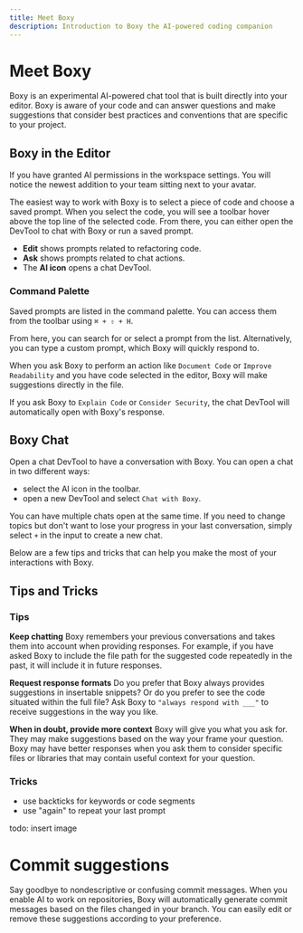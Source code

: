 ```yaml
---
title: Meet Boxy
description: Introduction to Boxy the AI-powered coding companion
---
```




# Meet Boxy

Boxy is an experimental AI-powered chat tool that is built directly into your editor. Boxy is aware of your code and can answer questions and make suggestions that consider best practices and conventions that are specific to your project.  

## Boxy in the Editor
If you have granted AI permissions in the workspace settings. You will notice the newest addition to your team sitting next to your avatar.  

The easiest way to work with Boxy is to select a piece of code and choose a saved prompt. When you select the code, you will see a toolbar hover above the top line of the selected code. From there, you can either open the DevTool to chat with Boxy or run a saved prompt.

<!-- todo: insert toolbar -->

- **Edit** shows prompts related to refactoring code.
- **Ask** shows prompts related to chat actions.
- The **AI icon** opens a chat DevTool.

### Command Palette
Saved prompts are listed in the command palette. You can access them from the toolbar using `⌘ + ⇧ + H`. 
 
From here, you can search for or select a prompt from the list. Alternatively, you can type a custom prompt, which Boxy will quickly respond to. 
 
When you ask Boxy to perform an action like `Document Code` or `Improve Readability` and you have code selected in the editor, Boxy will make suggestions directly in the file.

If you ask Boxy to `Explain Code` or `Consider Security`, the chat DevTool will automatically open with Boxy's response.
 

## Boxy Chat
Open a chat DevTool to have a conversation with Boxy. You can open a chat in two different ways:
- select the AI icon in the toolbar.
- open a new DevTool and select `Chat with Boxy`.

You can have multiple chats open at the same time. If you need to change topics but don't want to lose your progress in your last conversation, simply select `+` in the input to create a new chat. 

Below are a few tips and tricks that can help you make the most of your interactions with Boxy.

## Tips and Tricks
### Tips
**Keep chatting**
Boxy remembers your previous conversations and takes them into account when providing responses. For example, if you have asked Boxy to include the file path for the suggested code repeatedly in the past, it will include it in future responses.

**Request response formats**
Do you prefer that Boxy always provides suggestions in insertable snippets? Or do you prefer to see the code situated within the full file? Ask Boxy to `"always respond with ___"` to receive suggestions in the way you like. 

**When in doubt, provide more context**
Boxy will give you what you ask for. They may make suggestions based on the way your frame your question. Boxy may have better responses when you ask them to consider specific files or libraries that may contain useful context for your question.

### Tricks
- use backticks for keywords or code segments
- use "again" to repeat your last prompt

todo: insert image 

# Commit suggestions
Say goodbye to nondescriptive or confusing commit messages. When you enable AI to work on repositories, Boxy will automatically generate commit messages based on the files changed in your branch. You can easily edit or remove these suggestions according to your preference.


